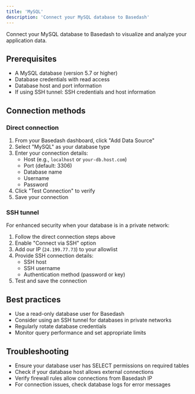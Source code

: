 ```yaml
---
title: 'MySQL'
description: 'Connect your MySQL database to Basedash'
---
```


Connect your MySQL database to Basedash to visualize and analyze your application data.

## Prerequisites
- A MySQL database (version 5.7 or higher)
- Database credentials with read access
- Database host and port information
- If using SSH tunnel: SSH credentials and host information

## Connection methods

### Direct connection
1. From your Basedash dashboard, click "Add Data Source"
2. Select "MySQL" as your database type
3. Enter your connection details:
   - Host (e.g., `localhost` or `your-db.host.com`)
   - Port (default: 3306)
   - Database name
   - Username
   - Password
4. Click "Test Connection" to verify
5. Save your connection

### SSH tunnel
For enhanced security when your database is in a private network:
1. Follow the direct connection steps above
2. Enable "Connect via SSH" option
3. Add our IP (`24.199.77.73`) to your allowlist
4. Provide SSH connection details:
   - SSH host
   - SSH username
   - Authentication method (password or key)
5. Test and save the connection

## Best practices
- Use a read-only database user for Basedash
- Consider using an SSH tunnel for databases in private networks
- Regularly rotate database credentials
- Monitor query performance and set appropriate limits

## Troubleshooting
- Ensure your database user has SELECT permissions on required tables
- Check if your database host allows external connections
- Verify firewall rules allow connections from Basedash IP
- For connection issues, check database logs for error messages
